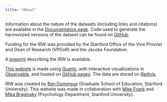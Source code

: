 ```yaml
---
title: "About"
---
```


Information about the nature of the datasets (including links and citations) are available in the [Documentation page](docs.qmd). Code used to generate the harmonized versions of the dataset can be found on [GitHub](https://github.com/ben-domingue/irw).

Funding for the IRW was provided by the Stanford Office of the Vice Provost and Dean of Research (VPDoR) and the Jacobs Foundation.

A [preprint](https://osf.io/preprints/psyarxiv/7bd54/) describing the IRW is available.

[This website](https://github.com/langcog/irw_site) is made using [Quarto](https://quarto.org/), with interactive visualizations in [Observable](https://observablehq.com/), and hosted on [GitHub pages](https://docs.github.com/en/pages/getting-started-with-github-pages/about-github-pages). The data are stored on [Redivis](https://redivis.com/).

IRW was created by [Ben Domingue](http://domingue.stanford.edu/) (Graduate School of Education, Stanford University). This website was made in collaboration with [Mike Frank](http://web.stanford.edu/~mcfrank/) and [Mika Braginsky](https://mikabr.io/) (Psychology Department, Stanford University).
